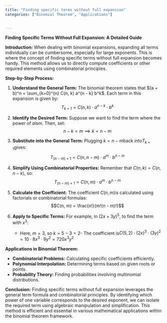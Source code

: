 ```yaml
---
title: "Finding specific terms without full expansion"
categories: ["Binomial Theorem", "Applications"]


---
```




**Finding Specific Terms Without Full Expansion: A Detailed Guide**

**Introduction:**
When dealing with binomial expansions, expanding all terms individually can be cumbersome, especially for large exponents. This is where the concept of finding specific terms without full expansion becomes handy. This method allows us to directly compute coefficients or other required elements using combinatorial principles.

**Step-by-Step Process:**

1. **Understand the General Term:**
   The binomial theorem states that $(a + b)^n = \sum_{k=0}^{n} C(n, k) a^{n - k} b^k$. Each term in this expansion is given by:
   $$T_{k+1} = C(n, k) \cdot a^{n - k} \cdot b^k$$
   
2. **Identify the Desired Term:**
   Suppose we want to find the term where the power of $a$is$m$. Then, set:
   $$n - k = m \implies k = n - m$$
   
3. **Substitute into the General Term:**
   Plugging $k = n - m$back into$T_{k+1}$gives:$$T_{(n - m) + 1} = C(n, n - m) \cdot a^m \cdot b^{n - m}$$
   
4. **Simplify Using Combinatorial Properties:**
   Remember that $C(n, k) = C(n, n - k)$, so:
   $$T_{(n - m) + 1} = C(n, m) \cdot a^m \cdot b^{n - m}$$
   
5. **Calculate the Coefficient:**
   The coefficient $C(n, m)$is calculated using factorials or combinatorial formulas:$$C(n, m) = \frac{n!}{m!(n - m)!}$$
   
6. **Apply to Specific Terms:**
   For example, in $(2x + 3y)^5$, to find the term with $x^3$:
   - Here, $m = 3$, so $k = 5 - 3 = 2$- The coefficient is$C(5, 2) \cdot (2x)^3 \cdot (3y)^2 = 10 \cdot 8x^3 \cdot 9y^2 = 720x^3y^2$

**Applications in Binomial Theorem:**

- **Combinatorial Problems:** Calculating specific coefficients efficiently.
- **Polynomial Interpolation:** Determining terms based on given roots or points.
- **Probability Theory:** Finding probabilities involving multinomial distributions.

**Conclusion:**
Finding specific terms without full expansion leverages the general term formula and combinatorial principles. By identifying which power of one variable corresponds to the desired exponent, we can isolate the required term using algebraic manipulation and simplification. This method is efficient and essential in various mathematical applications within the binomial theorem framework.
